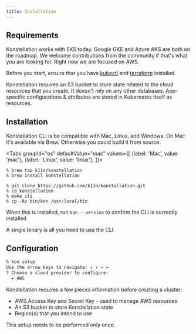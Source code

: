 ```yaml
---
title: Installation
---
```




## Requirements

Konstellation works with EKS today. Google GKE and Azure AKS are both on the roadmap. We welcome contributions from the community if that's what you are looking for. Right now we are focused on AWS.

Before you start, ensure that you have [kubectl](https://kubernetes.io/docs/tasks/tools/install-kubectl/) and [terraform](https://learn.hashicorp.com/terraform/getting-started/install.html) installed.

Konstellation requires an S3 bucket to store state related to the cloud resources that you create. It doesn't rely on any other databases. App-specific configurations & attributes are stored in Kubernetes itself as resources.

## Installation

Konstellation CLI is be compatible with Mac, Linux, and Windows. On Mac it's available via Brew. Otherwise you could build it from source.

<Tabs
  groupId="os"
  defaultValue="mac"
  values={[
    {label: 'Mac', value: 'mac'},
    {label: 'Linux', value: 'linux'},
  ]}>
  <TabItem value="mac">

```
% brew tap k11n/konstellation
% brew install konstellation
```

  </TabItem>
  <TabItem value="linux">

```
% git clone https://github.com/k11n/konstellation.git
% cd konstellation
% make cli
% cp -Rv bin/kon /usr/local/bin
```
  </TabItem>
</Tabs>

When this is installed, run `kon --version` to confirm the CLI is correctly installed

A single binary is all you need to use the CLI.


## Configuration

```bash
% kon setup
Use the arrow keys to navigate: ↓ ↑ → ←
? Choose a cloud provider to configure:
  ▸ AWS
```

Konstellation requires a few pieces information before creating a cluster:

* AWS Access Key and Secret Key - used to manage AWS resources
* An S3 bucket to store Konstellation state
* Region(s) that you intend to use

This setup needs to be performed only once.